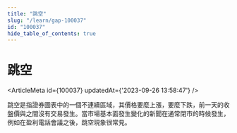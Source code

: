 ```yaml
---
title: "跳空"
slug: "/learn/gap-100037"
id: "100037"
hide_table_of_contents: true
---
```



# 跳空

<ArticleMeta id={100037} updatedAt={'2023-09-26 13:58:47'} />
<div className='border-solid border-b border-t-0 my-4 border-[var(--ifm-color-gray-300)]' />

跳空是指證券圖表中的一個不連續區域，其價格要麼上漲，要麼下跌，前一天的收盤價與之間沒有交易發生。當市場基本面發生變化的新聞在通常閉市的時候發生，例如在盈利電話會議之後，跳空現象很常見。
